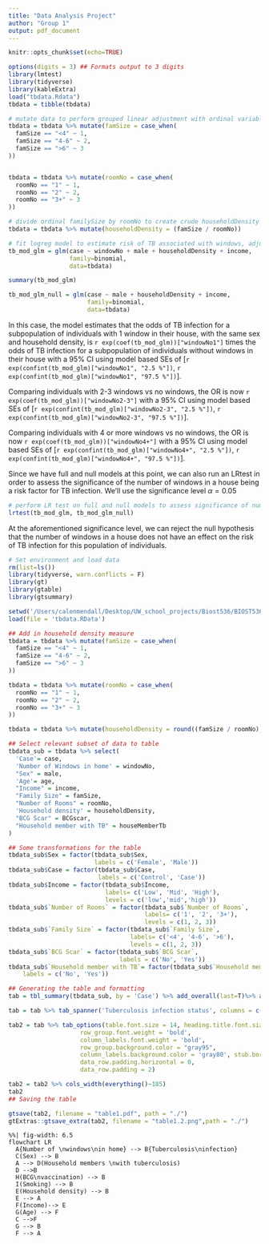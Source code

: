 ```yaml
---
title: "Data Analysis Project"
author: "Group 1"
output: pdf_document
---
```


```r
knitr::opts_chunk$set(echo=TRUE)

options(digits = 3) ## Formats output to 3 digits
library(lmtest)
library(tidyverse)
library(kableExtra)
load("tbdata.Rdata")
tbdata = tibble(tbdata)
```

```r
# mutate data to perform grouped linear adjustment with ordinal variables
tbdata = tbdata %>% mutate(famSize = case_when(
  famSize == "<4" ~ 1,
  famSize == "4-6" ~ 2,
  famSize == ">6" ~ 3
))


tbdata = tbdata %>% mutate(roomNo = case_when(
  roomNo == "1" ~ 1,
  roomNo == "2" ~ 2,
  roomNo == "3+" ~ 3
))

# divide ordinal familySize by roomNo to create crude householdDensity covariate
tbdata = tbdata %>% mutate(householdDensity = (famSize / roomNo))

# fit logreg model to estimate risk of TB associated with windows, adjusting for sex, household density, and income
tb_mod_glm = glm(case ~ windowNo + male + householdDensity + income,
                 family=binomial, 
                 data=tbdata)

summary(tb_mod_glm)

tb_mod_glm_null = glm(case ~ male + householdDensity + income,
                      family=binomial,
                      data=tbdata)
```

In this case, the model estimates that the odds of TB infection for a subpopulation of individuals with 1 window in their house, with the same sex and household density, is `r exp(coef(tb_mod_glm))["windowNo1"]` times the odds of TB infection for a subpopulation of individuals without windows in their house with a 95% CI using model based SEs of [`r exp(confint(tb_mod_glm)["windowNo1", "2.5 %"])`, `r exp(confint(tb_mod_glm)["windowNo1", "97.5 %"])`].

Comparing individuals with 2-3 windows vs no windows, the OR is now `r exp(coef(tb_mod_glm))["windowNo2-3"]` with a 95% CI using model based SEs of [`r exp(confint(tb_mod_glm)["windowNo2-3", "2.5 %"])`, `r exp(confint(tb_mod_glm)["windowNo2-3", "97.5 %"])`].

Comparing individuals with 4 or more windows vs no windows, the OR is now `r exp(coef(tb_mod_glm))["windowNo4+"]` with a 95% CI using model based SEs of [`r exp(confint(tb_mod_glm)["windowNo4+", "2.5 %"])`, `r exp(confint(tb_mod_glm)["windowNo4+", "97.5 %"])`].

Since we have full and null models at this point, we can also run an LRtest in order to assess the significance of the number of windows in a house being a risk factor for TB infection. We'll use the significance level $\alpha = 0.05$

```r
# perform LR test on full and null models to assess significance of numWindows
lrtest(tb_mod_glm, tb_mod_glm_null)
```

At the aforementioned significance level, we can reject the null hypothesis that the number of windows in a house does not have an effect on the risk of TB infection for this population of individuals.


```r
# Set environment and load data
rm(list=ls())
library(tidyverse, warn.conflicts = F)
library(gt)
library(gtable)
library(gtsummary)

setwd('/Users/calenmendall/Desktop/UW_school_projects/Biost536/BIOST536_Extended_abstract/')
load(file = 'tbdata.RData')

## Add in household density measure
tbdata = tbdata %>% mutate(famSize = case_when(
  famSize == "<4" ~ 1,
  famSize == "4-6" ~ 2,
  famSize == ">6" ~ 3
))

tbdata = tbdata %>% mutate(roomNo = case_when(
  roomNo == "1" ~ 1,
  roomNo == "2" ~ 2,
  roomNo == "3+" ~ 3
))

tbdata = tbdata %>% mutate(householdDensity = round((famSize / roomNo),2))

## Select relevant subset of data to table
tbdata_sub = tbdata %>% select(
  'Case'= case,
  'Number of Windows in home' = windowNo,
  "Sex" = male,
  'Age'= age,
  "Income" = income,
  "Family Size" = famSize, 
  "Number of Rooms" = roomNo,
  'Household density' = householdDensity, 
  "BCG Scar" = BCGscar,
  "Household member with TB" = houseMemberTb
)

## Some transformations for the table
tbdata_sub$Sex = factor(tbdata_sub$Sex, 
                        labels = c('Female', 'Male'))
tbdata_sub$Case = factor(tbdata_sub$Case,
                         labels = c('Control', 'Case'))
tbdata_sub$Income = factor(tbdata_sub$Income, 
                           labels= c('Low', 'Mid', 'High'),
                           levels = c('low','mid','high'))
tbdata_sub$`Number of Rooms` = factor(tbdata_sub$`Number of Rooms`,
                                      labels= c('1', '2', '3+'),
                                      levels = c(1, 2, 3))
tbdata_sub$`Family Size` = factor(tbdata_sub$`Family Size`, 
                                  labels= c('<4', '4-6', '>6'),
                                  levels = c(1, 2, 3))
tbdata_sub$`BCG Scar` = factor(tbdata_sub$`BCG Scar`, 
                               labels = c('No', 'Yes'))
tbdata_sub$`Household member with TB`= factor(tbdata_sub$`Household member with TB`, 
    labels = c('No', 'Yes'))

## Generating the table and formatting
tab = tbl_summary(tbdata_sub, by = 'Case') %>% add_overall(last=T)%>% as_gt()

tab = tab %>% tab_spanner('Tuberculosis infection status', columns = c(6,7,8), gather = T, level = 1)

tab2 = tab %>% tab_options(table.font.size = 14, heading.title.font.size = 15,
                    row_group.font.weight = 'bold', 
                    column_labels.font.weight = 'bold', 
                    row_group.background.color = "gray95", 
                    column_labels.background.color = 'gray80', stub.border.width = 0, 
                    data_row.padding.horizontal = 0,
                    data_row.padding = 2)

tab2 = tab2 %>% cols_width(everything()~185)
tab2
## Saving the table

gtsave(tab2, filename = "table1.pdf", path = "./")
gtExtras::gtsave_extra(tab2, filename = "table1.2.png",path = "./")

```

```mermaid
%%| fig-width: 6.5
flowchart LR
  A{Number of \nwindows\nin home} --> B{Tuberculosis\ninfection}
  C(Sex) --> B
  A --> D(Household members \nwith tuberculosis)
  D -->B
  H(BCG\nvaccination) --> B
  I(Smoking) --> B
  E(Household density) --> B
  E --> A
  F(Income)--> E
  G(Age) --> F
  C -->F
  G --> B
  F --> A
  
```